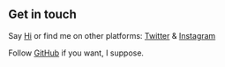 ## Get in touch

Say [Hi](mailto:pravesh@yourbrandamte) or find me on other platforms: [Twitter](https://twitter.com/praveshvyas18) & [Instagram](https://www.instagram.com/pravesh.js/)

Follow [GitHub](https://github.com/pravesh18) if you want, I suppose.

